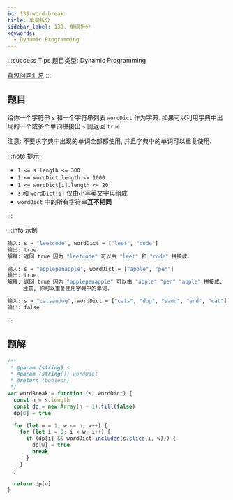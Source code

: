 ```yaml
---
id: 139-word-break
title: 单词拆分
sidebar_label: 139. 单词拆分
keywords:
  - Dynamic Programming
---
```


:::success Tips
题目类型: Dynamic Programming

[背包问题汇总](/algorithm-design/dynamic-programming/knapsack)
:::

## 题目

给你一个字符串 `s` 和一个字符串列表 `wordDict` 作为字典. 如果可以利用字典中出现的一个或多个单词拼接出 `s` 则返回 `true`.

注意: 不要求字典中出现的单词全部都使用, 并且字典中的单词可以重复使用.

:::note 提示:

- `1 <= s.length <= 300`
- `1 <= wordDict.length <= 1000`
- `1 <= wordDict[i].length <= 20`
- `s` 和 `wordDict[i]` 仅由小写英文字母组成
- `wordDict` 中的所有字符串**互不相同**

:::

:::info 示例

```bash
输入: s = "leetcode", wordDict = ["leet", "code"]
输出: true
解释: 返回 true 因为 "leetcode" 可以由 "leet" 和 "code" 拼接成.
```

```bash
输入: s = "applepenapple", wordDict = ["apple", "pen"]
输出: true
解释: 返回 true 因为 "applepenapple" 可以由 "apple" "pen" "apple" 拼接成.
     注意, 你可以重复使用字典中的单词.
```

```bash
输入: s = "catsandog", wordDict = ["cats", "dog", "sand", "and", "cat"]
输出: false
```

:::

## 题解

```ts
/**
 * @param {string} s
 * @param {string[]} wordDict
 * @return {boolean}
 */
var wordBreak = function (s, wordDict) {
  const n = s.length
  const dp = new Array(n + 1).fill(false)
  dp[0] = true

  for (let w = 1; w <= n; w++) {
    for (let i = 0; i < w; i++) {
      if (dp[i] && wordDict.includes(s.slice(i, w))) {
        dp[w] = true
        break
      }
    }
  }

  return dp[n]
}
```
